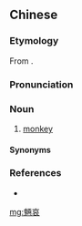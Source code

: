 ==Chinese==
{{zh-forms|s=魉哀}}

===Etymology===
From {{der|nan|trv|rungay}}.

===Pronunciation===
{{zh-pron
|mn=lióng-aiⁿ/lióng-ngai
|cat=n
}}

===Noun===
{{zh-noun}}

# {{lb|zh|Taiwan|_|Min Nan|dated}} [[monkey]]

====Synonyms====
{{zh-dial|猴子}}

===References===
* {{R:nan:tdj|39781|v=2|p=996}}

{{zh-cat|Monkeys}}

[[mg:魎哀]]